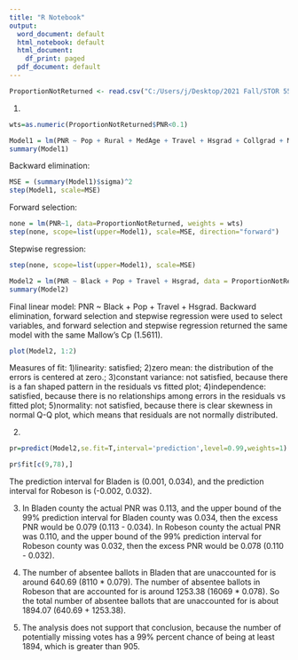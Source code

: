 ---
title: "R Notebook"
output:
  word_document: default
  html_notebook: default
  html_document:
    df_print: paged
  pdf_document: default
---

```{r}
ProportionNotReturned <- read.csv("C:/Users/j/Desktop/2021 Fall/STOR 557/ProportionNotReturned.csv")
```

1.
```{r}
wts=as.numeric(ProportionNotReturned$PNR<0.1)

Model1 = lm(PNR ~ Pop + Rural + MedAge + Travel + Hsgrad + Collgrad + MedInc + Black + Hisp, data = ProportionNotReturned, weights = wts)
summary(Model1)
```
Backward elimination:
```{r}
MSE = (summary(Model1)$sigma)^2
step(Model1, scale=MSE)
```

Forward selection:
```{r}
none = lm(PNR~1, data=ProportionNotReturned, weights = wts)
step(none, scope=list(upper=Model1), scale=MSE, direction="forward")
```

Stepwise regression:
```{r}
step(none, scope=list(upper=Model1), scale=MSE)
```
```{r}
Model2 = lm(PNR ~ Black + Pop + Travel + Hsgrad, data = ProportionNotReturned, weights = wts)
summary(Model2)
```
Final linear model: PNR ~ Black + Pop + Travel + Hsgrad. Backward elimination, forward selection and stepwise regression were used to select variables, and forward selection and stepwise regression returned the same model with the same Mallow's Cp (1.5611).

```{r}
plot(Model2, 1:2)
```
Measures of fit: 1)linearity: satisfied; 2)zero mean: the distribution of the errors is centered at zero.; 3)constant variance: not satisfied, because there is a fan shaped pattern in the residuals vs fitted plot; 4)independence: satisfied, because there is no relationships among errors in the residuals vs fitted plot; 5)normality: not satisfied, because there is clear skewness in normal Q-Q plot, which means that residuals are not normally distributed.

2.
```{r}
pr=predict(Model2,se.fit=T,interval='prediction',level=0.99,weights=1)

pr$fit[c(9,78),]
```
The prediction interval for Bladen is (0.001, 0.034), and the prediction interval for Robeson is (-0.002, 0.032).

3.
In Bladen county the actual PNR was 0.113, and the upper bound of the 99% prediction interval for Bladen county was 0.034, then the excess PNR would be 0.079 (0.113 - 0.034). In Robeson county the actual PNR was 0.110, and the upper bound of the 99% prediction interval for Robeson county was 0.032, then the excess PNR would be 0.078 (0.110 - 0.032).

4.
The number of absentee ballots in Bladen that are unaccounted for is around 640.69 (8110 * 0.079). The number of absentee ballots in Robeson that are accounted for is around 1253.38 (16069 * 0.078). So the total number of absentee ballots that are unaccounted for is about 1894.07 (640.69 + 1253.38).

5.
The analysis does not support that conclusion, because the number of potentially missing votes has a 99% percent chance of being at least 1894, which is greater than 905. 



